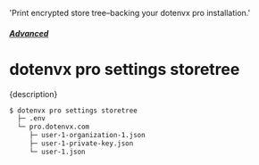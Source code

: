   'Print encrypted store tree–backing your dotenvx pro installation.'

##### [Advanced](/docs/pro#advanced)
# dotenvx pro settings storetree

<p className="lead">{description}</p>

```sh
$ dotenvx pro settings storetree
  ├─ .env
  └─ pro.dotenvx.com
     ├─ user-1-organization-1.json
     ├─ user-1-private-key.json
     └─ user-1.json
```
